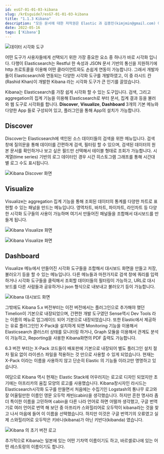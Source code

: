 ```yaml
---
id: esG7-01-01-03-kibana
slug: /krEsguide7/esG7-01-01-03-kibana
title: "1.1.3 Kibana"
description: "모든 문서에 대한 저작권은 Elastic 과 김종민(kimjmin@gmail.com) 에게 있으며 허가되지 않은 무단 복제나 배포 및 출판을 금지합니다. 본 문서의 내용 및 포함된 자료를 인용하고자 하는 경우 출처를 명시하고 게재된 주소를 김종민(kimjmin@gmail.com)에게 알려주시기 바랍니다."
date: 2022-05-16
tags: ['Kibana']
---
```


![데이터 시각화 도구](../assets/01-01-03_kibana.png)

어떤 도구가 사용자들에게 선택되기 위한 가장 중요한 요소 중 하나가 바로 시각화 입니다. 다행이 Elasticsearch는 Restful 한 속성과 JSON 문서 기반의 통신을 지원하기에 http 프로토콜을 이용해 어떤 클라이언트와도 손쉽게 연동이 가능합니다. 그래서 개발자들이 Elasticsearch와 연동되는 다양한 시각화 도구를 개발하였고, 이 중 라시드 칸(Rashid Khan)이 개발한 Kibana 라는 시각화 도구가 큰 인기를 끌었습니다.

Kibana는 Elasticsearch를 가장 쉽게 시각화 할 수 있는 도구입니다. 검색, 그리고 aggregation의 집계 기능을 이용해 Elasticsearch로 부터 문서, 집계 결과 등을 불러와 웹 도구로 시각화를 합니다. **Discover**, **Visualize**, **Dashboard** 3개의 기본 메뉴와 다양한 App 들로 구성되어 있고, 플러그인을 통해 App의 설치가 가능합니다.

## Discover

Discover는 Elasticsearch에 색인된 소스 데이터들의 검색을 위한 메뉴입니다. 검색 창에 질의문을 통해 데이터를 간편하게 검색, 필터링 할 수 있으며, 검색된 데이터의 원본 문서를 확인하거나 보고 싶은 필드만 선택해서 테이블 형태로 조회가 가능합니다. 시계열(time series) 기반의 로그 데이터인 경우 시간 히스토그램 그래프를 통해 시간대별 로그 수도 표시됩니다.

![Kibana Discover 화면](../assets/01-01-03_discover.png)

## Visualize

Visualize는 aggregation 집계 기능을 통해 조회된 데이터의 통계를 다양한 차트로 표현할 수 있는 패널을 만드는 메뉴입니다. 영역차트, 바차트, 파이차트, 라인차트 등 다양한 시각화 도구들의 사용이 가능하며 여기서 만들어진 패널들을 조합해서 대시보드를 만들게 됩니다.

![Kibana Visualize 화면](../assets/01-01-03_visualize_1.png)

![Kibana Visualize 화면](../assets/01-01-03_visualize_2.png)

## Dashboard

Visualize 메뉴에서 만들어진 시각화 도구들을 조합해서 대시보드 화면을 만들고 저장, 불러오기 등을 할 수 있는 메뉴입니다. 다른 메뉴들과 마찬가지로 검색 창에 쿼리를 입력하거나 시각화 도구들을 클릭해서 조회할 데이터들의 필터링이 가능하고, URL로 대시보드를 다른 사람들과 공유하거나 json 형식으로 내보내고 불러오기 등이 가능합니다.

![Kibana 대시보드 화면](../assets/01-01-03_dashboard.png)

그밖에도 Kibana 5.x 버전부터는 이전 버전에서는 플러그인으로 추가해야 했던 Timelion이 기본으로 내장되었으며, 간편한 개발 도구였던 Sense역시 Dev Tools 라는 이름의 메뉴로 업그레이드 되어 기본으로 내장되었습니다. 또한 Elastic에서 제공하는 유료 플러그인인 X-Pack을 설치하게 되면 Monitoring 기능을 이용해서 Elasticsearch 클러스터 상태를 모니터링 하거나, Graph 모듈을 이용해서 관계도 분석이 가능하고, Reporting을 사용한 Kibana화면의 PDF 출력도 가능합니다.

6.3 버전 부터는 X-Pack 코드들이 배포판에 기본으로 내장되어 별도 플러그인 설치 절차 필요 없이 라이센스 파일을 적용하는 것 만으로 사용할 수 있게 되었습니다. 현재는 X-Pack 이라는 이름을 사용하지 않고 단순히 Elastic 의 기능들 이라고만 명명하고 있습니다.

여담으로 Kibana 역시 현재는 Elastic Stack에 어우러지는 로고로 디자인 되었지만 초기에는 아프리카의 움집 모양의 로고를 사용했습니다. Kibana창시자인 라시드는 Elasticsearch시각화 도구를 만들면서 처음에는 수집기인 Logstash의 통나무 로고와 잘 어울릴만한 이름인 영문 오두막 캐빈(cabin)을 생각했습니다. 하지만 흔한 명사라 좀 더 특이한 이름을 고민하며 cabin을 다른 나라 언어로 하면 어떨까 생각했고, 구글 번역기로 여러 언어로 번역 해 보던 중 아프리카 스와힐리어로 오두막이 kibana라는 것을 찾고 나서 마음에 들어 이 이름을 선택했습니다. 하지만 이것은 구글 번역기의 오류였고 실제 스와힐리어로 오두막은 키바나(kibana)가 아닌 키반다(kibanda) 였습니다.

![Kibana 의 초기 버전 로고](../assets/01-01-03_kbOldLogo.png)

추가적으로 Kibana는 일본에 있는 어떤 기차역 이름이기도 하고, 바르셀로나에 있는 어떤 레스토랑의 이름이기도 합니다.
